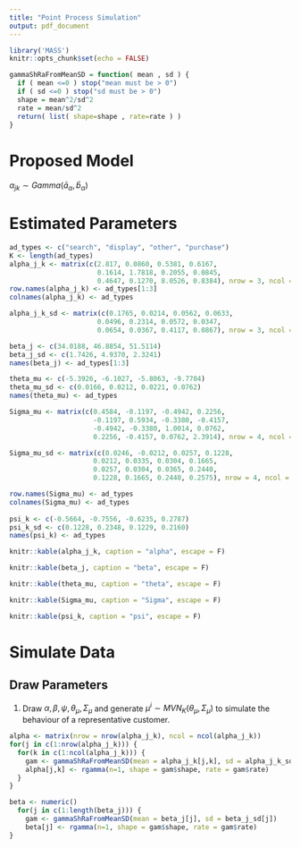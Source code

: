 ```yaml
---
title: "Point Process Simulation"
output: pdf_document
---
```


```r
library('MASS')
knitr::opts_chunk$set(echo = FALSE)
```
```r
gammaShRaFromMeanSD = function( mean , sd ) {
  if ( mean <=0 ) stop("mean must be > 0")
  if ( sd <=0 ) stop("sd must be > 0")
  shape = mean^2/sd^2
  rate = mean/sd^2
  return( list( shape=shape , rate=rate ) )
}
```



# Proposed Model
$\alpha_{jk} \sim Gamma(\bar{a}_{\alpha}, \bar{b}_{\alpha})$



# Estimated Parameters
```r
ad_types <- c("search", "display", "other", "purchase")
K <- length(ad_types)
alpha_j_k <- matrix(c(2.817, 0.0860, 0.5381, 0.6167,
                      0.1614, 1.7818, 0.2055, 0.0845,
                      0.4647, 0.1270, 8.0526, 0.8384), nrow = 3, ncol = 4)
row.names(alpha_j_k) <- ad_types[1:3]
colnames(alpha_j_k) <- ad_types

alpha_j_k_sd <- matrix(c(0.1765, 0.0214, 0.0562, 0.0633,
                      0.0496, 0.2314, 0.0572, 0.0347,
                      0.0654, 0.0367, 0.4117, 0.0867), nrow = 3, ncol = 4)

beta_j <- c(34.0188, 46.8854, 51.5114)
beta_j_sd <- c(1.7426, 4.9370, 2.3241)
names(beta_j) <- ad_types[1:3]

theta_mu <- c(-5.3926, -6.1027, -5.8063, -9.7704) 
theta_mu_sd <- c(0.0166, 0.0212, 0.0221, 0.0762) 
names(theta_mu) <- ad_types

Sigma_mu <- matrix(c(0.4584, -0.1197, -0.4942, 0.2256,
                     -0.1197, 0.5934, -0.3380, -0.4157,
                     -0.4942, -0.3380, 1.0014, 0.0762,
                     0.2256, -0.4157, 0.0762, 2.3914), nrow = 4, ncol = 4)

Sigma_mu_sd <- matrix(c(0.0246, -0.0212, 0.0257, 0.1228,
                     0.0212, 0.0335, 0.0304, 0.1665,
                     0.0257, 0.0304, 0.0365, 0.2440,
                     0.1228, 0.1665, 0.2440, 0.2575), nrow = 4, ncol = 4)

row.names(Sigma_mu) <- ad_types
colnames(Sigma_mu) <- ad_types
  
psi_k <- c(-0.5664, -0.7556, -0.6235, 0.2787)
psi_k_sd <- c(0.1228, 0.2348, 0.1229, 0.2160)
names(psi_k) <- ad_types
```

```r
knitr::kable(alpha_j_k, caption = "alpha", escape = F)
```

```r
knitr::kable(beta_j, caption = "beta", escape = F)
```

```r
knitr::kable(theta_mu, caption = "theta", escape = F)
```

```r
knitr::kable(Sigma_mu, caption = "Sigma", escape = F)
```

```r
knitr::kable(psi_k, caption = "psi", escape = F)
```

# Simulate Data

## Draw Parameters
1. Draw $\alpha, \beta, \psi, \theta_{\mu}, \Sigma_{\mu}$ and generate $\mu^i \sim MVN_K(\theta_{\mu}, \Sigma_{\mu})$ to simulate the behaviour of a representative customer.
```r
alpha <- matrix(nrow = nrow(alpha_j_k), ncol = ncol(alpha_j_k))
for(j in c(1:nrow(alpha_j_k))) {
  for(k in c(1:ncol(alpha_j_k))) {
    gam <- gammaShRaFromMeanSD(mean = alpha_j_k[j,k], sd = alpha_j_k_sd[j,k])
    alpha[j,k] <- rgamma(n=1, shape = gam$shape, rate = gam$rate)
  }
}

beta <- numeric()
  for(j in c(1:length(beta_j))) {
    gam <- gammaShRaFromMeanSD(mean = beta_j[j], sd = beta_j_sd[j])
    beta[j] <- rgamma(n=1, shape = gam$shape, rate = gam$rate)
}
```


